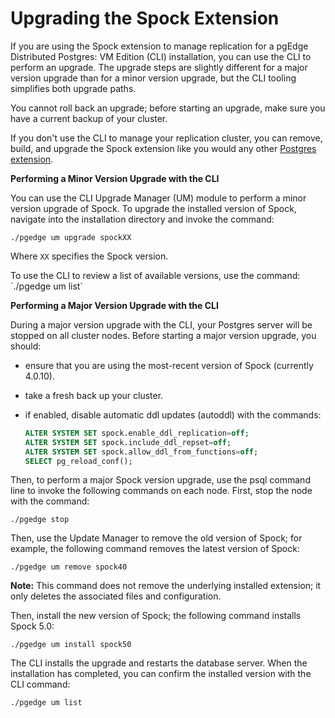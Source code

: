 # Upgrading the Spock Extension

If you are using the Spock extension to manage replication for a pgEdge Distributed Postgres: VM Edition (CLI) installation, you can use the CLI to perform an upgrade. The upgrade steps are slightly different for a major version upgrade than for a minor version upgrade, but the CLI tooling simplifies both upgrade paths.


<Callout type="warning">  
You cannot roll back an upgrade; before starting an upgrade, make sure you have a current backup of your cluster.
</Callout>

If you don't use the CLI to manage your replication cluster, you can remove, build, and upgrade the Spock extension like you would any other [Postgres extension](https://www.postgresql.org/docs/17/extend-extensions.html#EXTEND-EXTENSIONS-UPDATES).

**Performing a Minor Version Upgrade with the CLI**

You can use the CLI Upgrade Manager (UM) module to perform a minor version upgrade of Spock.  To upgrade the installed version of Spock, navigate into the installation directory and invoke the command:

`./pgedge um upgrade spockXX`

Where `XX` specifies the Spock version.

<Callout type="info">  
To use the CLI to review a list of available versions, use the command: `./pgedge um list`
</Callout>


**Performing a Major Version Upgrade with the CLI**

During a major version upgrade with the CLI, your Postgres server will be stopped on all cluster nodes.  Before starting a major version upgrade, you should: 

* ensure that you are using the most-recent version of Spock (currently 4.0.10).
* take a fresh back up your cluster.
* if enabled, disable automatic ddl updates (autoddl) with the commands:

    ```sql
    ALTER SYSTEM SET spock.enable_ddl_replication=off;
    ALTER SYSTEM SET spock.include_ddl_repset=off;
    ALTER SYSTEM SET spock.allow_ddl_from_functions=off;
    SELECT pg_reload_conf();
    ```

Then, to perform a major Spock version upgrade, use the psql command line to invoke the following commands on each node.  First, stop the node with the command:

`./pgedge stop`

Then, use the Update Manager to remove the old version of Spock; for example, the following command removes the latest version of Spock:

`./pgedge um remove spock40`

**Note:** This command does not remove the underlying installed extension; it only deletes the associated files and configuration.

Then, install the new version of Spock; the following command installs Spock 5.0:

`./pgedge um install spock50`

The CLI installs the upgrade and restarts the database server. When the installation has completed, you can confirm the installed version with the CLI command: 

`./pgedge um list`
